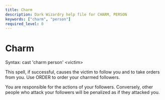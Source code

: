 ```yaml
---
title: Charm
description: Dark Wizardry help file for CHARM, PERSON
keywords: ["charm", "person"]
required_level: 0
---
```


# Charm

Syntax: cast 'charm person' \<victim\>  

This spell, if successful, causes the victim to follow you and to take orders  
from you.  Use ORDER to order your charmed followers.  

You are responsible for the actions of your followers.  Conversely, other  
people who attack your followers will be penalized as if they attacked you.